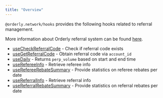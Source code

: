 ```yaml
---
title: "Overview"
---
```


`@orderly.network/hooks` provides the following hooks related to referral management.

More information about Orderly referral system can be found [here](/build-on-omnichain/user-flows/referral-system).

- [useCheckReferralCode](/sdks/hooks/referral/use-check-referral-code) - Check if referral code exists
- [useGetReferralCode](/sdks/hooks/referral/use-get-referral-code) - Obtain referral code via `account_id`
- [useDaily](/sdks/hooks/referral/use-daily) - Returns `perp_volume` based on start and end time
- [useRefereeInfo](/sdks/hooks/referral/use-referee-info) - Retrieve referee info
- [useRefereeRebateSummary](/sdks/hooks/referral/use-referee-rebate-summary) - Provide statistics on referee rebates per date
- [useReferralInfo](/sdks/hooks/referral/use-referral-info) - Retrieve referral info
- [useReferralRebateSummary](/sdks/hooks/referral/use-referral-rebate-summary) - Provide statistics on referral rebates per date
